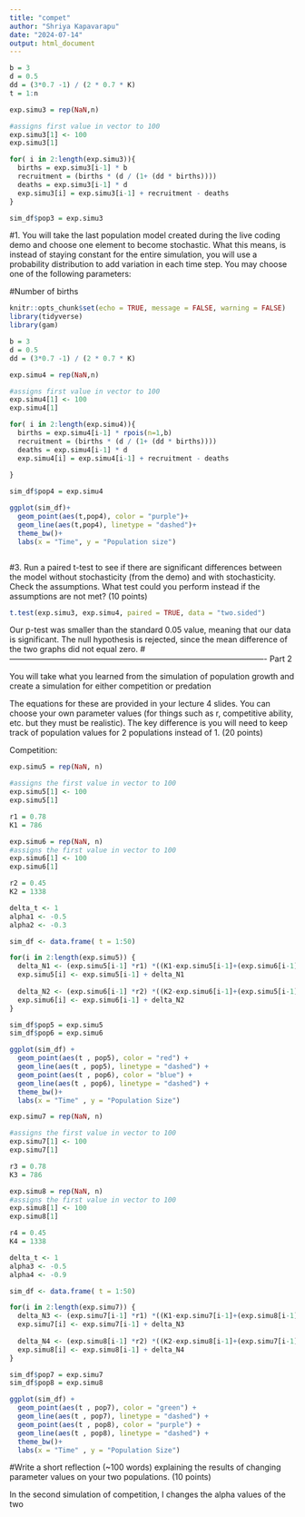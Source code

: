 ```yaml
---
title: "compet"
author: "Shriya Kapavarapu"
date: "2024-07-14"
output: html_document
---
```


```r
b = 3
d = 0.5
dd = (3*0.7 -1) / (2 * 0.7 * K)
t = 1:n

exp.simu3 = rep(NaN,n)

#assigns first value in vector to 100
exp.simu3[1] <- 100
exp.simu3[1]

```

```r
for( i in 2:length(exp.simu3)){
  births = exp.simu3[i-1] * b
  recruitment = (births * (d / (1+ (dd * births))))
  deaths = exp.simu3[i-1] * d
  exp.simu3[i] = exp.simu3[i-1] + recruitment - deaths
}
```

```r
sim_df$pop3 = exp.simu3

```
#1. You will take the last population model created during the live coding demo and choose one element to become stochastic. What this means, is instead of staying constant for the entire simulation, you will use a probability distribution to add variation in each time step. You may choose one of the following parameters:

#Number of births

```r
knitr::opts_chunk$set(echo = TRUE, message = FALSE, warning = FALSE)
library(tidyverse)
library(gam)

```

```r
b = 3
d = 0.5
dd = (3*0.7 -1) / (2 * 0.7 * K)

exp.simu4 = rep(NaN,n)

#assigns first value in vector to 100
exp.simu4[1] <- 100
exp.simu4[1]

```

```r
for( i in 2:length(exp.simu4)){
  births = exp.simu4[i-1] * rpois(n=1,b)
  recruitment = (births * (d / (1+ (dd * births))))
  deaths = exp.simu4[i-1] * d
  exp.simu4[i] = exp.simu4[i-1] + recruitment - deaths
  
}
```



```r
sim_df$pop4 = exp.simu4

ggplot(sim_df)+
  geom_point(aes(t,pop4), color = "purple")+
  geom_line(aes(t,pop4), linetype = "dashed")+
  theme_bw()+
  labs(x = "Time", y = "Population size")
```
```r

```
#3. Run a paired t-test to see if there are significant differences between the model without stochasticity (from the demo) and with stochasticity. Check the assumptions. What test could you perform instead if the assumptions are not met? (10 points)
```r
t.test(exp.simu3, exp.simu4, paired = TRUE, data = "two.sided")
``` 

Our p-test was smaller than the standard 0.05 value, meaning that our data is significant. The null hypothesis is rejected, since the mean difference of the two graphs did not equal zero. 
# -------------------------------------------------------------------------------------------------
Part 2 

You will take what you learned from the simulation of population growth and create a simulation for either competition or predation

The equations for these are provided in your lecture 4 slides. You can choose your own parameter values (for things such as r, competitive ability, etc. but they must be realistic). The key difference is you will need to keep track of population values for 2 populations instead of 1. (20 points)

Competition: 

```r
exp.simu5 = rep(NaN, n)

#assigns the first value in vector to 100
exp.simu5[1] <- 100
exp.simu5[1]

r1 = 0.78
K1 = 786

exp.simu6 = rep(NaN, n)
#assigns the first value in vector to 100
exp.simu6[1] <- 100
exp.simu6[1]

r2 = 0.45
K2 = 1338
```

```r
delta_t <- 1
alpha1 <- -0.5 
alpha2 <- -0.3

sim_df <- data.frame( t = 1:50)

for(i in 2:length(exp.simu5)) {
  delta_N1 <- (exp.simu5[i-1] *r1) *((K1-exp.simu5[i-1]+(exp.simu6[i-1]*alpha1))/ K1) * delta_t
  exp.simu5[i] <- exp.simu5[i-1] + delta_N1
  
  delta_N2 <- (exp.simu6[i-1] *r2) *((K2-exp.simu6[i-1]+(exp.simu5[i-1]*alpha2))/ K2) * delta_t
  exp.simu6[i] <- exp.simu6[i-1] + delta_N2
}

sim_df$pop5 = exp.simu5
sim_df$pop6 = exp.simu6

ggplot(sim_df) +
  geom_point(aes(t , pop5), color = "red") +
  geom_line(aes(t , pop5), linetype = "dashed") +
  geom_point(aes(t , pop6), color = "blue") +
  geom_line(aes(t , pop6), linetype = "dashed") +
  theme_bw()+
  labs(x = "Time" , y = "Population Size")

```
```r
exp.simu7 = rep(NaN, n)

#assigns the first value in vector to 100
exp.simu7[1] <- 100
exp.simu7[1]

r3 = 0.78
K3 = 786

exp.simu8 = rep(NaN, n)
#assigns the first value in vector to 100
exp.simu8[1] <- 100
exp.simu8[1]

r4 = 0.45
K4 = 1338
```

```r
delta_t <- 1
alpha3 <- -0.5
alpha4 <- -0.9

sim_df <- data.frame( t = 1:50)

for(i in 2:length(exp.simu7)) {
  delta_N3 <- (exp.simu7[i-1] *r1) *((K1-exp.simu7[i-1]+(exp.simu8[i-1]*alpha3))/ K1) * delta_t
  exp.simu7[i] <- exp.simu7[i-1] + delta_N3
  
  delta_N4 <- (exp.simu8[i-1] *r2) *((K2-exp.simu8[i-1]+(exp.simu7[i-1]*alpha4))/ K2) * delta_t
  exp.simu8[i] <- exp.simu8[i-1] + delta_N4
}

sim_df$pop7 = exp.simu7
sim_df$pop8 = exp.simu8

ggplot(sim_df) +
  geom_point(aes(t , pop7), color = "green") +
  geom_line(aes(t , pop7), linetype = "dashed") +
  geom_point(aes(t , pop8), color = "purple") +
  geom_line(aes(t , pop8), linetype = "dashed") +
  theme_bw()+
  labs(x = "Time" , y = "Population Size")

```
#Write a short reflection (~100 words) explaining the results of changing parameter values on your two populations. (10 points)

In the second simulation of competition, I changes the alpha values of the two 
